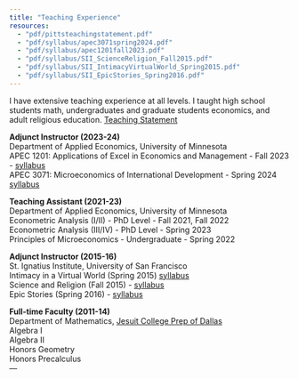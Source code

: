 ```yaml
---
title: "Teaching Experience"
resources:
  - "pdf/pittsteachingstatement.pdf"
  - "pdf/syllabus/apec3071spring2024.pdf"
  - "pdf/syllabus/apec1201fall2023.pdf"
  - "pdf/syllabus/SII_ScienceReligion_Fall2015.pdf"
  - "pdf/syllabus/SII_IntimacyVirtualWorld_Spring2015.pdf"
  - "pdf/syllabus/SII_EpicStories_Spring2016.pdf"
---
```


I have extensive teaching experience at all levels. I taught high school students math, undergraduates and graduate students economics, and adult religious education. 
[Teaching Statement](pdf/pittsteachingstatement.pdf)

**Adjunct Instructor (2023-24)**\
Department of Applied Economics, University of Minnesota\
APEC 1201: Applications of Excel in Economics and Management - Fall 2023 - [syllabus](pdf/syllabus/apec1201fall2023.pdf)\
APEC 3071: Microeconomics of International Development - Spring 2024
[syllabus](pdf/syllabus/apec3071spring2024.pdf)

**Teaching Assistant (2021-23)**\
Department of Applied Economics, University of Minnesota\
Econometric Analysis (I/II) - PhD Level - Fall 2021, Fall 2022\
Econometric Analysis (III/IV) - PhD Level - Spring 2023\
Principles of Microeconomics - Undergraduate - Spring 2022

**Adjunct Instructor (2015-16)**\
St. Ignatius Institute, University of San Francisco\
Intimacy in a Virtual World (Spring 2015) [syllabus](pdf/syllabus/SII_IntimacyVirtualWorld_Spring2015.pdf)\
Science and Religion (Fall 2015) - [syllabus](pdf/syllabus/SII_ScienceReligion_Fall2015.pdf)\
Epic Stories (Spring 2016) - [syllabus](pdf/syllabus/SII_EpicStories_Spring2016.pdf)

**Full-time Faculty (2011-14)**\
Department of Mathematics, [Jesuit College Prep of Dallas](http://www.jesuitdallas.org)\
Algebra I\
Algebra II\
Honors Geometry\
Honors Precalculus\
---
